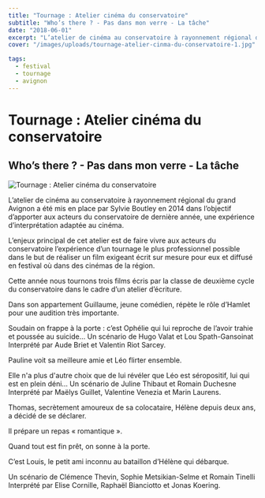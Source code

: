 ```yaml
---
title: "Tournage : Atelier cinéma du conservatoire"
subtitle: "Who’s there ? - Pas dans mon verre - La tâche"
date: "2018-06-01"
excerpt: "L’atelier de cinéma au conservatoire à rayonnement régional du grand Avignon a été mis en place par Sylvie Boutley en 2014 dans l’objectif d’apporter ..."
cover: "/images/uploads/tournage-atelier-cinma-du-conservatoire-1.jpg"

tags:
  - festival
  - tournage
  - avignon
---
```


# Tournage : Atelier cinéma du conservatoire

## Who’s there ? - Pas dans mon verre - La tâche

![Tournage : Atelier cinéma du conservatoire](/images/uploads/tournage-atelier-cinma-du-conservatoire-1.jpg)

L’atelier de cinéma au conservatoire à rayonnement régional du grand Avignon a été mis en place par Sylvie Boutley en 2014 dans l’objectif d’apporter aux acteurs du conservatoire de dernière année, une expérience d’interprétation adaptée au cinéma.

L’enjeux principal de cet atelier est de faire vivre aux acteurs du conservatoire l’expérience d’un tournage le plus professionnel possible dans le but de réaliser un film exigeant écrit sur mesure pour eux et diffusé en festival où dans des cinémas de la région.

Cette année nous tournons trois films écris par la classe de deuxième cycle du conservatoire dans le cadre d’un atelier d’écriture.

Dans son appartement Guillaume, jeune comédien, répète le rôle d’Hamlet pour une audition très importante.

Soudain on frappe à la porte : c’est Ophélie qui lui reproche de l’avoir trahie et poussée au suicide… Un scénario de Hugo Valat et Lou Spath-Gansoinat Interprété par Aude Briet et Valentin Riot Sarcey.

Pauline voit sa meilleure amie et Léo flirter ensemble.

Elle n'a plus d'autre choix que de lui révéler que Léo est séropositif, lui qui est en plein déni… Un scénario de Juline Thibaut et Romain Duchesne Interprété par Maëlys Guillet, Valentine Venezia et Marin Laurens.

Thomas, secrètement amoureux de sa colocataire, Hélène depuis deux ans, a décidé de se déclarer.

Il prépare un repas « romantique ».

Quand tout est fin prêt, on sonne à la porte.

C’est Louis, le petit ami inconnu au bataillon d’Hélène qui débarque.

Un scénario de Clémence Thevin, Sophie Metsikian-Selme et Romain Tinelli Interprété par Elise Cornille, Raphaël Bianciotto et Jonas Koering.
